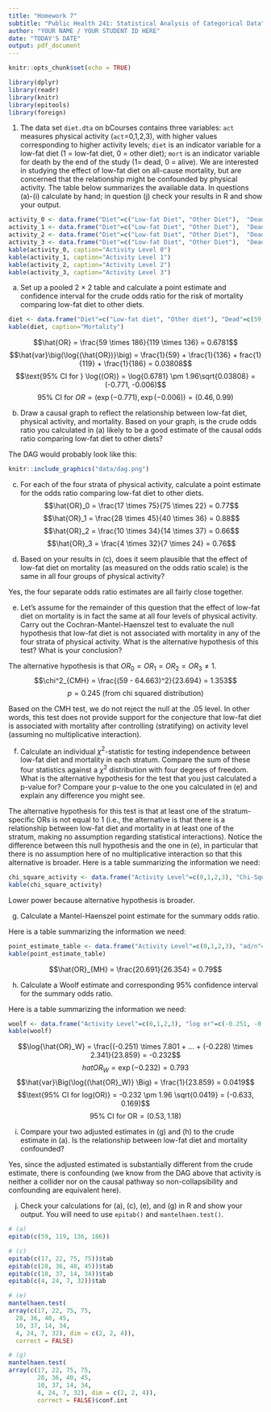 ```yaml
---
title: "Homework 7"
subtitle: "Public Health 241: Statistical Analysis of Categorical Data"
author: "YOUR NAME / YOUR STUDENT ID HERE"
date: "TODAY'S DATE"
output: pdf_document
---
```


```r
knitr::opts_chunk$set(echo = TRUE)
```

```r
library(dplyr)
library(readr)
library(knitr)
library(epitools)
library(foreign)

```

1. The data set `diet.dta` on bCourses contains three variables: `act` measures physical activity (`act`=0,1,2,3), with higher values corresponding to higher activity levels; `diet` is an indicator variable for a low-fat diet (1 = low-fat diet, 0 = other diet); `mort` is an indicator variable for death by the end of the study (1= dead, 0 = alive). We are interested in studying the effect of low-fat diet on all-cause mortality, but are concerned that the relationship might be confounded by physical activity. The table below summarizes the available data. In questions (a)-(i) calculate by hand; in question (j) check your results in R and show your output.
``` r
activity_0 <- data.frame("Diet"=c("Low-fat Diet", "Other Diet"),  "Dead"=c(17,75), "Alive"=c(22,75))
activity_1 <- data.frame("Diet"=c("Low-fat Diet", "Other Diet"),  "Dead"=c(28,40), "Alive"=c(36,45))
activity_2 <- data.frame("Diet"=c("Low-fat Diet", "Other Diet"),  "Dead"=c(10,14), "Alive"=c(37,34))
activity_3 <- data.frame("Diet"=c("Low-fat Diet", "Other Diet"),  "Dead"=c(4,7), "Alive"=c(24,32))
kable(activity_0, caption="Activity Level 0")
kable(activity_1, caption="Activity Level 1")
kable(activity_2, caption="Activity Level 2")
kable(activity_3, caption="Activity Level 3")
```

(a) Set up a pooled 2 × 2 table and calculate a point estimate and confidence interval for the crude odds ratio for the risk of mortality comparing low-fat diet to other diets.

``` r
diet <- data.frame("Diet"=c("Low-fat diet", "Other diet"), "Dead"=c(59, 136), "Alive"=c(119, 186))
kable(diet, caption="Mortality")
```
$$\hat{OR} = \frac{59 \times 186}{119 \times 136} = 0.6781$$
$$\hat{var}\big(\log{(\hat{OR})}\big) = \frac{1}{59} + \frac{1}{136} + frac{1}{119} + \frac{1}{186} = 0.03808$$
$$\text{95% CI for } \log{(OR)} = \log{0.6781} \pm 1.96\sqrt{0.03808} = (-0.771, -0.006)$$
$$\text{95% CI for } OR = (\exp(-0.771), \exp(-0.006)) = (0.46, 0.99)$$

(b) Draw a causal graph to reflect the relationship between low-fat diet, physical activity, and mortality. Based on your graph, is the crude odds ratio you calculated in (a) likely to be a good estimate of the causal odds ratio comparing low-fat diet to other diets?

The DAG would probably look like this:

``` r
knitr::include_graphics("data/dag.png")
```

(c) For each of the four strata of physical activity, calculate a point estimate for the odds ratio comparing low-fat diet to other diets.
$$\hat{OR}_0  = \frac{17 \times 75}{75 \times 22} = 0.77$$
$$\hat{OR}_1  = \frac{28 \times 45}{40 \times 36} = 0.88$$
$$\hat{OR}_2  = \frac{10 \times 34}{14 \times 37} = 0.66$$
$$\hat{OR}_3  = \frac{4 \times 32}{7 \times 24} = 0.76$$

(d) Based on your results in (c), does it seem plausible that the effect of low-fat diet on mortality (as measured on the odds ratio scale) is the same in all four groups of physical activity?

Yes, the four separate odds ratio estimates are all fairly close together.

(e) Let’s assume for the remainder of this question that the effect of low-fat diet on mortality is in fact the same at all four levels of physical activity. Carry out the Cochran-Mantel-Haenszel test to evaluate the null hypothesis that low-fat diet is not associated with mortality in any of the four strata of physical activity. What is the alternative hypothesis of this test? What is your conclusion?

The alternative hypothesis is that $OR_0 = OR_1 = OR_2 = OR_3 \neq 1$.
$$\chi^2_{CMH} = \frac{(59 - 64.663)^2}{23.694} = 1.353$$
$$p = 0.245 \text{ (from chi squared distribution)}$$

Based on the CMH test, we do not reject the null at the .05 level. In other words, this test does not provide support for the conjecture that low-fat diet is associated with mortality after controlling (stratifying) on activity level (assuming no multiplicative interaction).

(f) Calculate an individual $\chi^2$-statistic for testing independence between low-fat diet and mortality in each stratum. Compare the sum of these four statistics against a $\chi^2$ distribution with four degrees of freedom. What is the alternative hypothesis for the test that you just calculated a p-value for? Compare your p-value to the one you calculated in (e) and explain any difference you might see.

The alternative hypothesis for this test is that at least one of the stratum-specific ORs is not equal to 1 (i.e., the alternative is that there is a relationship between low-fat diet and mortality in at least one of the stratum, making no assumption regarding statistical interactions). Notice the difference between this null hypothesis and the one in (e), in particular that there is no assumption here of no multiplicative interaction so that this alternative is broader. Here is a table summarizing the information we need:

``` r
chi_square_activity <- data.frame("Activity Level"=c(0,1,2,3), "Chi-Square"=c(0.51, 0.16, 0.78, 0.16))
kable(chi_square_activity)
```

Lower power because alternative hypothesis is broader.

(g) Calculate a Mantel-Haenszel point estimate for the summary odds ratio.

Here is a table summarizing the information we need:

``` r
point_estimate_table <- data.frame("Activity Level"=c(0,1,2,3), "ad/n"=c(6.746, 8.456, 3.579, 1.910), "bc/n" = c(8.730, 9.664, 5.453, 2.507))
kable(point_estimate_table)
```
$$\hat{OR}_{MH} = \frac{20.691}{26.354} = 0.79$$

(h) Calculate a Woolf estimate and corresponding 95% confidence interval for the summary odds ratio.
\vspace{200pt}

Here is a table summarizing the information we need:

``` r
woolf <- data.frame("Activity Level"=c(0,1,2,3), "log or"=c(-0.251, -0.131, -0.406, -0.228), "bc/n" = c(7.801, 9.161, 4.548, 2.341))
kable(woolf)
```
$$\log{\hat{OR}_W} = \frac{(-0.251) \times 7.801 + ... + (-0.228) \times 2.341}{23.859} = -0.232$$
$$hat{OR}_W = \exp{(-0.232)} = 0.793$$
$$\hat{var}\Big(\log{(\hat{OR}_W)} \Big) = \frac{1}{23.859} = 0.0419$$
$$\text{95% CI for log(OR)} = -0.232 \pm 1.96 \sqrt{0.0419} = (-0.633, 0.169)$$
$$\text{95% CI for OR} = (0.53, 1.18)$$

(i) Compare your two adjusted estimates in (g) and (h) to the crude estimate in (a). Is the relationship between low-fat diet and mortality confounded?

Yes, since the adjusted estimated is substantially different from the crude estimate, there is confounding (we know from the DAG above that activity is neither a collider nor on the causal pathway so non-collapsibility and confounding are equivalent here).

(j) Check your calculations for (a), (c), (e), and (g) in R and show your output. You will need to use `epitab()` and `mantelhaen.test()`.

```r
# (a)
epitab(c(59, 119, 136, 186))

# (c)
epitab(c(17, 22, 75, 75))$tab
epitab(c(28, 36, 40, 45))$tab
epitab(c(10, 37, 14, 34))$tab
epitab(c(4, 24, 7, 32))$tab

# (e)
mantelhaen.test(
array(c(17, 22, 75, 75,
  28, 36, 40, 45,
  10, 37, 14, 34,
  4, 24, 7, 32), dim = c(2, 2, 4)), 
  correct = FALSE)

# (g)
mantelhaen.test(
array(c(17, 22, 75, 75,
        28, 36, 40, 45,
        10, 37, 14, 34,
        4, 24, 7, 32), dim = c(2, 2, 4)), 
        correct = FALSE)$conf.int
```
